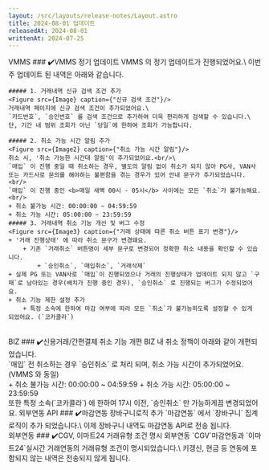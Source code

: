 ```yaml
---
layout: /src/layouts/release-notes/Layout.astro
title: 2024-08-01 업데이트
releasedAt: 2024-08-01
writtenAt: 2024-07-25
---
```



<Frame>
    <Badge style={'web'}>VMMS</Badge>
    ### ✔️VMMS 정기 업데이트
    VMMS 의 정기 업데이트가 진행되었어요.\
    이번 주 업데이트 된 내역은 아래와 같습니다.
    <br/>

    ##### 1. 거래내역 신규 검색 조건 추가
    <Figure src={Image} caption={"신규 검색 조건"}/>
    거래내역 페이지에 신규 검색 조건이 추가되었어요.\
    `카드번호`, `승인번호` 를 검색 조건으로 추가하여 더욱 편리하게 검색할 수 있습니다.\
    단, 기간 내 범위 조회가 아닌 `당일`에 한하여 조회가 가능합니다.

    ##### 2. 취소 가능 시간 알림 추가
    <Figure src={Image2} caption={"취소 가능 시간 알림"}/>
    취소 시, '취소 가능한 시간대 알림'이 추가되었어요.<br/>\
    `매입` 이 진행 중일 때 취소하는 경우, 별도의 알림 없이 취소가 되지 않아 PG사, VAN사 또는 카드사로 문의를 해야하는 불편함을 겪는 경우가 있어 안내 문구가 추가되었습니다.
    <br/>
    `매입` 이 진행 중인 <b>매일 새벽 00시 - 05시</b> 사이에는 모든 `취소`가 불가능해요.
    <br/>
    + 취소 불가능 시간: 00:00:00 ~ 04:59:59
    + 취소 가능 시간: 05:00:00 ~ 23:59:59
    ##### 3. 거래내역 취소 기능 개선 및 버그 수정
    <Figure src={Image3} caption={"거래 상태에 따른 취소 버튼 표기 변경"}/>
    + '거래 진행상태' 에 따라 취소 문구가 변경돼요.
        + 기존 `거래취소` 버튼명이 세부 문구로 변경되어 정확한 취소 내용을 확인할 수 있습니다.
            + `승인취소`, `매입취소`, `거래삭제`
    + 실제 PG 또는 VAN사로 `매입`이 진행되었으나 거래의 진행상태가 업데이트 되지 않고 `구매`로 남아있는 경우(배치가 진행 중인 경우), `승인취소` 로 진행되는 버그가 수정되었어요.
    + 취소 기능 제한 설정 추가
        + 특정 소속에 한하여 마감 여부에 따라 모든 `취소`가 불가능하도록 설정할 수 있게 되었어요. (`코카콜라`)
<br/>
</Frame>

<Frame>
<Badge style={'web'}>BIZ</Badge>
### ✔️신용거래/간편결제 취소 기능 개편
BIZ 내 취소 정책이 아래와 같이 개편되었습니다.
<br/>
`매입` 전 취소하는 경우 `승인취소` 로 처리 되며, 취소 가능 시간이 추가되었어요.(<Badge style={'web'}>VMMS</Badge> 와 동일)
<br/>
+ 취소 불가능 시간: 00:00:00 ~ 04:59:59
+ 취소 가능 시간: 05:00:00 ~ 23:59:59
<br/>
또한 특정 소속(`코카콜라`) 에 한하여 17시 이전, `승인취소` 만 가능하게끔 변경되었어요.
</Frame>
        
<Frame>       
<Badge style={'api'}>외부연동 API</Badge>
### ✔️마감연동 장바구니로직 추가
`마감연동` 에서 `장바구니` 집계 로직이 추가 되었습니다.\
이제 장바구니 내역도 마감연동 API로 전송 됩니다.
<br/>
</Frame>

<Frame> 
<Badge style={'dataSend'}>외부연동</Badge>
### ✔️CGV, 이마트24 거래유형 조건 명시
외부연동 `CGV`마감연동과 `이마트24`실시간 거래연동의 거래유형 조건이 명시되었습니다.\
키갱신, 현금 등 연동에 포함되지 않는 내역은 전송되지 않게 됩니다.
<br/>
</Frame>